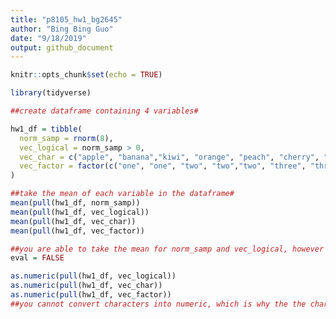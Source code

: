 ```yaml
---
title: "p8105_hw1_bg2645"
author: "Bing Bing Guo"
date: "9/18/2019"
output: github_document
---
```

```r
knitr::opts_chunk$set(echo = TRUE)
``` 

```r
library(tidyverse)

##create dataframe containing 4 variables# 

hw1_df = tibble(
  norm_samp = rnorm(8),
  vec_logical = norm_samp > 0,
  vec_char = c("apple", "banana","kiwi", "orange", "peach", "cherry", "lime", "lemon"),
  vec_factor = factor(c("one", "one", "two", "two","two", "three", "three", "three"))
)

##take the mean of each variable in the dataframe#
mean(pull(hw1_df, norm_samp))
mean(pull(hw1_df, vec_logical))
mean(pull(hw1_df, vec_char))
mean(pull(hw1_df, vec_factor))

##you are able to take the mean for norm_samp and vec_logical, however you are unable to take the mean for vec_char and vec_factor# 
eval = FALSE

as.numeric(pull(hw1_df, vec_logical))
as.numeric(pull(hw1_df, vec_char))
as.numeric(pull(hw1_df, vec_factor))
##you cannot convert characters into numeric, which is why the the character variable resulted in "NA" conversion and thus you cannot take the mean. However, for the logical and factor variables it was able to convert into numeric values. For the logical variable it was able to convert True into 1 and False into 0, and converted the different factor levels into numbers ("one" converted to 1, "two" converted to 3, "three" converted to 2) and thus you are now able to take the mean. 
```


